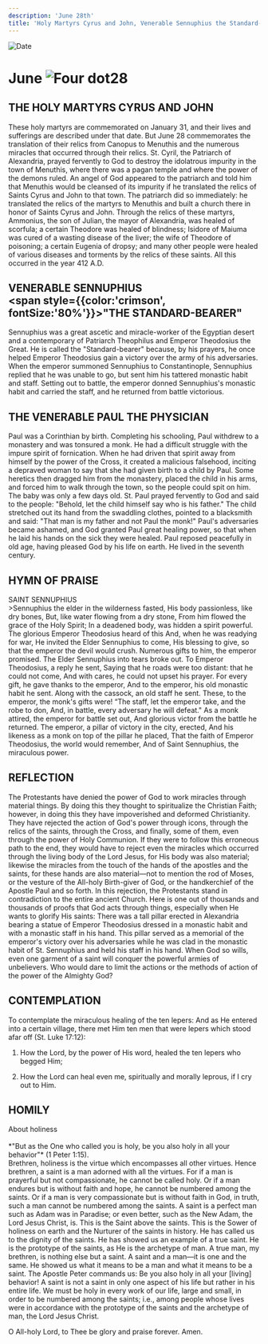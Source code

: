 ```yaml
---
description: 'June 28th'
title: 'Holy Martyrs Cyrus and John, Venerable Sennuphius the Standard-bearer, Venerable Paul the Physician'
---
```


<CustomPaginator />
<RunningHead />

<Image src="/title-imprint.png" height={68} width={50} alt="Date" className="title-imprint"/>

# <div id="date">June <Image className="four-dot" src="/four-dot.png" height={15} width={15} alt="Four dot" />28</div>

## THE HOLY MARTYRS CYRUS AND JOHN

These holy martyrs are commemorated on January 31, and their lives and sufferings are described under that date. But June 28 commemorates the translation of their relics from Canopus to Menuthis and the numerous miracles that occurred through their relics. St. Cyril, the Patriarch of Alexandria, prayed fervently to God to destroy the idolatrous impurity in the town of Menuthis, where there was a pagan temple and where the power of the demons ruled. An angel of God appeared to the patriarch and told him that Menuthis would be cleansed of its impurity if he translated the relics of Saints Cyrus and John to that town. The patriarch did so immediately: he translated the relics of the martyrs to Menuthis and built a church there in honor of Saints Cyrus and John. Through the relics of these martyrs, Ammonius, the son of Julian, the mayor of Alexandria, was healed of scorfula; a certain Theodore was healed of blindness; Isidore of Maiuma was cured of a wasting disease of the liver; the wife of Theodore of poisoning; a certain Eugenia of dropsy; and many other people were healed of various diseases and torments by the relics of these saints. All this occurred in the year 412 A.D.

## VENERABLE SENNUPHIUS <br /><span style={{color:'crimson', fontSize:'80%'}}>"THE STANDARD-BEARER"</span>

Sennuphius was a great ascetic and miracle-worker of the Egyptian desert and a contemporary of Patriarch Theophilus and Emperor Theodosius the Great. He is called the "Standard-bearer" because, by his prayers, he once helped Emperor Theodosius gain a victory over the army of his adversaries. When the emperor summoned Sennuphius to Constantinople, Sennuphius replied that he was unable to go, but sent him his tattered monastic habit and staff. Setting out to battle, the emperor donned Sennuphius's monastic habit and carried the staff, and he returned from battle victorious.

## THE VENERABLE PAUL THE PHYSICIAN

Paul was a Corinthian by birth. Completing his schooling, Paul withdrew to a monastery and was tonsured a monk. He had a difficult struggle with the impure spirit of fornication. When he had driven that spirit away from himself by the power of the Cross, it created a malicious falsehood, inciting a depraved woman to say that she had given birth to a child by Paul. Some heretics then dragged him from the monastery, placed the child in his arms, and forced him to walk through the town, so the people could spit on him. The baby was only a few days old. St. Paul prayed fervently to God and said to the people: "Behold, let the child himself say who is his father." The child stretched out its hand from the swaddling clothes, pointed to a blacksmith and said: "That man is my father and not Paul the monk!" Paul's adversaries became ashamed, and God granted Paul great healing power, so that when he laid his hands on the sick they were healed. Paul reposed peacefully in old age, having pleased God by his life on earth. He lived in the seventh century.


## HYMN OF PRAISE
<div style={{textAlign:'center', color:'crimson', fontWeight:'bold'}}>
SAINT SENNUPHIUS
</div>
>Sennuphius the elder in the wilderness fasted,  
His body passionless, like dry bones,  
But, like water flowing from a dry stone,  
From him flowed the grace of the Holy Spirit;  
In a deadened body, was hidden a spirit powerful.  
The glorious Emperor Theodosius heard of this  
And, when he was readying for war,  
He invited the Elder Sennuphius to come,  
His blessing to give, so that the emperor the devil would crush.  
Numerous gifts to him, the emperor promised.  
The Elder Sennuphius into tears broke out.  
To Emperor Theodosius, a reply he sent,  
Saying that he roads were too distant: that he could not come,  
And with cares, he could not upset his prayer.  
For every gift, he gave thanks to the emperor,  
And to the emperor, his old monastic habit he sent.  
Along with the cassock, an old staff he sent.  
These, to the emperor, the monk's gifts were!  
“The staff, let the emperor take, and the robe to don,  
And, in battle, every adversary he will defeat."  
As a monk attired, the emperor for battle set out,  
And glorious victor from the battle he returned.  
The emperor, a pillar of victory in the city, erected,  
And his likeness as a monk on top of the pillar he placed,  
That the faith of Emperor Theodosius, the world would remember,  
And of Saint Sennuphius, the miraculous power.  

## REFLECTION

The Protestants have denied the power of God to work miracles through material things. By doing this they thought to spiritualize the Christian Faith; however, in doing this they have impoverished and deformed Christianity. They have rejected the action of God's power through icons, through the relics of the saints, through the Cross, and finally, some of them, even through the power of Holy Communion. If they were to follow this erroneous path to the end, they would have to reject even the miracles which occurred through the living body of the Lord Jesus, for His body was also material; likewise the miracles from the touch of the hands of the apostles and the saints, for these hands are also material—not to mention the rod of Moses, or the vesture of the All-holy Birth-giver of God, or the handkerchief of the Apostle Paul and so forth. In this rejection, the Protestants stand in contradiction to the entire ancient Church. Here is one out of thousands and thousands of proofs that God acts through things, especially when He wants to glorify His saints: There was a tall pillar erected in Alexandria bearing a statue of Emperor Theodosius dressed in a monastic habit and with a monastic staff in his hand. This pillar served as a memorial of the emperor's victory over his adversaries while he was clad in the monastic habit of St. Sennuphius and held his staff in his hand. When God so wills, even one garment of a saint will conquer the powerful armies of unbelievers. Who would dare to limit the actions or the methods of action of the power of the Almighty God?

## CONTEMPLATION

To contemplate the miraculous healing of the ten lepers: And as He entered into a certain village, there met Him ten men that were lepers which stood afar off (St. Luke 17:12):

1. How the Lord, by the power of His word, healed the ten lepers who begged Him;

2. How the Lord can heal even me, spiritually and morally leprous, if I cry out to Him.


## HOMILY
<div style={{textAlign:'center', color:'crimson', fontWeight:'bold'}}>
About holiness
</div>
<br />
<div style={{textAlign:'right'}}>
*"But as the One who called you is holy, be you also holy in all your behavior"* (1 Peter 1:15).
</div>
Brethren, holiness is the virtue which encompasses all other virtues. Hence brethren, a saint is a man adorned with all the virtues. For if a man is prayerful but not compassionate, he cannot be called holy. Or if a man endures but is without faith and hope, he cannot be numbered among the saints. Or if a man is very compassionate but is without faith in God, in truth, such a man cannot be numbered among the saints. A saint is a perfect man such as Adam was in Paradise; or even better, such as the New Adam, the Lord Jesus Christ, is. This is the Saint above the saints. This is the Sower of holiness on earth and the Nurturer of the saints in history. He has called us to the dignity of the saints. He has showed us an example of a true saint. He is the prototype of the saints, as He is the archetype of man. A true man, my brethren, is nothing else but a saint. A saint and a man—it is one and the same. He showed us what it means to be a man and what it means to be a saint. The Apostle Peter commands us: Be you also holy in all your [living] behavior! A saint is not a saint in only one aspect of his life but rather in his entire life. We must be holy in every work of our life, large and small, in order to be numbered among the saints; i.e., among people whose lives were in accordance with the prototype of the saints and the archetype of man, the Lord Jesus Christ.

O All-holy Lord, to Thee be glory and praise forever. Amen.